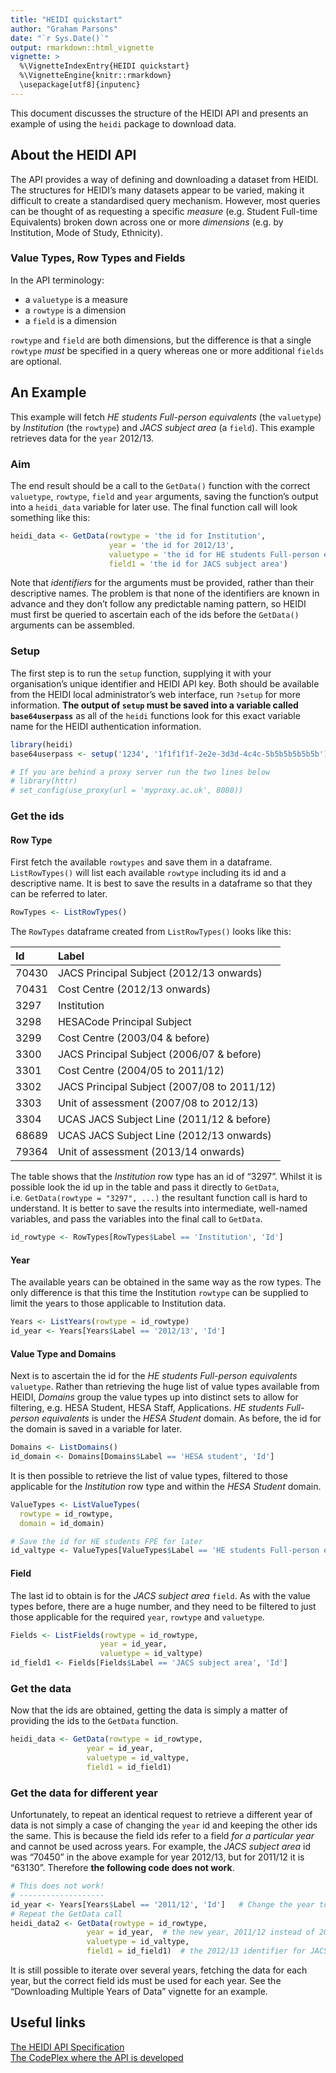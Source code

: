 ```yaml
---
title: "HEIDI quickstart"
author: "Graham Parsons"
date: "`r Sys.Date()`"
output: rmarkdown::html_vignette
vignette: >
  %\VignetteIndexEntry{HEIDI quickstart}
  %\VignetteEngine{knitr::rmarkdown}
  \usepackage[utf8]{inputenc}
---
```


This document discusses the structure of the HEIDI API and presents an example of using the `heidi` package to download data.

## About the HEIDI API
The API provides a way of defining and downloading a dataset from HEIDI. The structures for HEIDI's many datasets appear to be varied, making it difficult to create a standardised query mechanism. However, most queries can be thought of as requesting a specific *measure* (e.g. Student Full-time Equivalents) broken down across one or more *dimensions* (e.g. by Institution, Mode of Study, Ethnicity).

### Value Types, Row Types and Fields
In the API terminology:

  * a `valuetype` is a measure
  * a `rowtype` is a dimension
  * a `field` is a dimension

`rowtype` and `field` are both dimensions, but the difference is that a single `rowtype` *must* be specified in a query whereas one or more additional `fields` are optional.

## An Example
This example will fetch *HE students Full-person equivalents* (the `valuetype`) by *Institution* (the `rowtype`) and *JACS subject area* (a `field`). This example retrieves data for the `year` 2012/13.

### Aim
The end result should be a call to the `GetData()` function with the correct `valuetype`, `rowtype`, `field` and `year` arguments, saving the function's output into a `heidi_data` variable for later use. The final function call will look something like this:
```r
heidi_data <- GetData(rowtype = 'the id for Institution',
                      year = 'the id for 2012/13',
                      valuetype = 'the id for HE students Full-person equivalent',
                      field1 = 'the id for JACS subject area')
```
Note that *identifiers* for the arguments must be provided, rather than their descriptive names. The problem is that none of the identifiers are known in advance and they don't follow any predictable naming pattern, so HEIDI must first be queried to ascertain each of the ids before the `GetData()` arguments can be assembled.

### Setup
The first step is to run the `setup` function, supplying it with your organisation's unique identifier and HEIDI API key. Both should be available from the HEIDI local administrator's web interface, run `?setup` for more information. **The output of `setup` must be saved into a variable called `base64userpass`** as all of the `heidi` functions look for this exact variable name for the HEIDI authentication information.

```r
library(heidi)
base64userpass <- setup('1234', '1f1f1f1f-2e2e-3d3d-4c4c-5b5b5b5b5b5b')  # change to your details

# If you are behind a proxy server run the two lines below
# library(httr)
# set_config(use_proxy(url = 'myproxy.ac.uk', 8080))

```

### Get the ids
#### Row Type
First fetch the available `rowtypes` and save them in a dataframe. `ListRowTypes()` will list each available `rowtype` including its id and a descriptive name. It is best to save the results in a dataframe so that they can be referred to later.
```r
RowTypes <- ListRowTypes()
```

The `RowTypes` dataframe created from `ListRowTypes()` looks like this:

|Id    |Label                                       |
|:-----|:-------------------------------------------|
|70430 |JACS Principal Subject (2012/13 onwards)    |
|70431 |Cost Centre (2012/13 onwards)               |
|3297  |Institution                                 |
|3298  |HESACode Principal Subject                  |
|3299  |Cost Centre (2003/04 & before)              |
|3300  |JACS Principal Subject (2006/07 & before)   |
|3301  |Cost Centre (2004/05 to 2011/12)            |
|3302  |JACS Principal Subject (2007/08 to 2011/12) |
|3303  |Unit of assessment (2007/08 to 2012/13)     |
|3304  |UCAS JACS Subject Line (2011/12 & before)   |
|68689 |UCAS JACS Subject Line (2012/13 onwards)    |
|79364 |Unit of assessment (2013/14 onwards)        |

The table shows that the *Institution* row type has an id of "3297". Whilst it is possible look the id up in the table and pass it directly to `GetData`, i.e. `GetData(rowtype = "3297", ...)` the resultant function call is hard to understand. It is better to save the results into intermediate, well-named variables, and pass the variables into the final call to `GetData`.
```r
id_rowtype <- RowTypes[RowTypes$Label == 'Institution', 'Id']
```

#### Year
The available years can be obtained in the same way as the row types. The only difference is that this time the Institution `rowtype` can be supplied to limit the years to those applicable to Institution data.
```r
Years <- ListYears(rowtype = id_rowtype)
id_year <- Years[Years$Label == '2012/13', 'Id']
```

#### Value Type and Domains
Next is to ascertain the id for the *HE students Full-person equivalents* `valuetype`. Rather than retrieving the huge list of value types available from HEIDI, *Domains* group the value types up into distinct sets to allow for filtering, e.g. HESA Student, HESA Staff, Applications. *HE students Full-person equivalents* is under the *HESA Student* domain. As before, the id for the domain is saved in a variable for later.

```r
Domains <- ListDomains()
id_domain <- Domains[Domains$Label == 'HESA student', 'Id']
```
It is then possible to retrieve the list of value types, filtered to those applicable for the *Institution* row type and within the *HESA Student* domain.
```r
ValueTypes <- ListValueTypes(
  rowtype = id_rowtype,
  domain = id_domain)

# Save the id for HE students FPE for later
id_valtype <- ValueTypes[ValueTypes$Label == 'HE students Full-person equivalent', 'Id']
```

#### Field
The last id to obtain is for the *JACS subject area* `field`. As with the value types before, there are a huge number, and they need to be filtered to just those applicable for the required `year`, `rowtype` and `valuetype`.
```r
Fields <- ListFields(rowtype = id_rowtype,
                    year = id_year,
                    valuetype = id_valtype)
id_field1 <- Fields[Fields$Label == 'JACS subject area', 'Id']
```

### Get the data
Now that the ids are obtained, getting the data is simply a matter of providing the ids to the `GetData` function.

```r
heidi_data <- GetData(rowtype = id_rowtype,
                 year = id_year,
                 valuetype = id_valtype,
                 field1 = id_field1)
```
### Get the data for different year
Unfortunately, to repeat an identical request to retrieve a different year of data is not simply a case of changing the `year` id and keeping the other ids the same. This is because the field ids refer to a field *for a particular year* and cannot be used across years. For example, the *JACS subject area* id was "70450" in the above example for year 2012/13, but for 2011/12 it is "63130". Therefore **the following code does not work**.

```r
# This does not work!
# -------------------
id_year <- Years[Years$Label == '2011/12', 'Id']   # Change the year to 2011/12
# Repeat the GetData call
heidi_data2 <- GetData(rowtype = id_rowtype,
                 year = id_year,  # the new year, 2011/12 instead of 2012/13
                 valuetype = id_valtype,
                 field1 = id_field1)  # the 2012/13 identifier for JACS subject 
```

It is still possible to iterate over several years, fetching the data for each year, but the correct field ids must be used for each year. See the "Downloading Multiple Years of Data" vignette for an example.

## Useful links
[The HEIDI API Specification](http://www.heidi.ac.uk/dox/API_Specification.pdf)  
[The CodePlex where the API is developed](https://hesaheidiapi.codeplex.com/)

